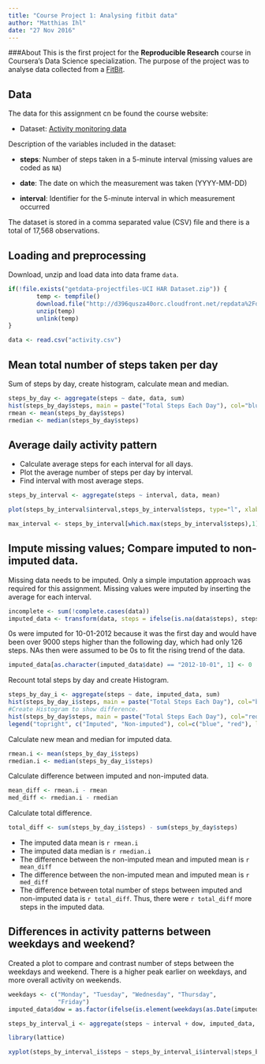 ```yaml
---
title: "Course Project 1: Analysing fitbit data"
author: "Matthias Ihl"
date: "27 Nov 2016"
---
```

###About
This is the first project for the **Reproducible Research** course in Coursera's Data Science specialization. The purpose of the project was to analyse data collected from a [FitBit](http://en.wikipedia.org/wiki/Fitbit).

## Data
The data for this assignment cn be found the course website:

* Dataset: [Activity monitoring data](https://d396qusza40orc.cloudfront.net/repdata%2Fdata%2Factivity.zip)

Description of the variables included in the dataset:

* **steps**: Number of steps taken in a 5-minute interval (missing
    values are coded as `NA`)

* **date**: The date on which the measurement was taken (YYYY-MM-DD)
    
* **interval**: Identifier for the 5-minute interval in which
    measurement occurred

The dataset is stored in a comma separated value (CSV) file and there is a total of 17,568 observations.

## Loading and preprocessing 

Download, unzip and load data into data frame `data`. 
```r
if(!file.exists("getdata-projectfiles-UCI HAR Dataset.zip")) {
        temp <- tempfile()
        download.file("http://d396qusza40orc.cloudfront.net/repdata%2Fdata%2Factivity.zip",temp)
        unzip(temp)
        unlink(temp)
}

data <- read.csv("activity.csv")
```


## Mean total number of steps taken per day
Sum of steps by day, create histogram, calculate mean and median.
```r
steps_by_day <- aggregate(steps ~ date, data, sum)
hist(steps_by_day$steps, main = paste("Total Steps Each Day"), col="blue", xlab="Number of Steps")
rmean <- mean(steps_by_day$steps)
rmedian <- median(steps_by_day$steps)
```


## Average daily activity pattern

* Calculate average steps for each interval for all days. 
* Plot the average number of steps per day by interval. 
* Find interval with most average steps. 
```r
steps_by_interval <- aggregate(steps ~ interval, data, mean)

plot(steps_by_interval$interval,steps_by_interval$steps, type="l", xlab="Interval", ylab="Number of Steps",main="Average Number of Steps per Day by Interval")

max_interval <- steps_by_interval[which.max(steps_by_interval$steps),1]
```

## Impute missing values; Compare imputed to non-imputed data.
Missing data needs to be imputed. Only a simple imputation approach was required for this assignment. 
Missing values were imputed by inserting the average for each interval. 
```r
incomplete <- sum(!complete.cases(data))
imputed_data <- transform(data, steps = ifelse(is.na(data$steps), steps_by_interval$steps[match(data$interval, steps_by_interval$interval)], data$steps))
```
0s were imputed for 10-01-2012 because it was the first day and would have been over 9000 steps higher than the following day, which had only 126 steps. NAs then were assumed to be 0s to fit the rising trend of the data. 
```r
imputed_data[as.character(imputed_data$date) == "2012-10-01", 1] <- 0
```
Recount total steps by day and create Histogram. 
```r
steps_by_day_i <- aggregate(steps ~ date, imputed_data, sum)
hist(steps_by_day_i$steps, main = paste("Total Steps Each Day"), col="blue", xlab="Number of Steps")
#Create Histogram to show difference. 
hist(steps_by_day$steps, main = paste("Total Steps Each Day"), col="red", xlab="Number of Steps", add=T)
legend("topright", c("Imputed", "Non-imputed"), col=c("blue", "red"), lwd=10)
```

Calculate new mean and median for imputed data. 
```r
rmean.i <- mean(steps_by_day_i$steps)
rmedian.i <- median(steps_by_day_i$steps)
```
Calculate difference between imputed and non-imputed data.
```r
mean_diff <- rmean.i - rmean
med_diff <- rmedian.i - rmedian
```
Calculate total difference.
```r
total_diff <- sum(steps_by_day_i$steps) - sum(steps_by_day$steps)
```
* The imputed data mean is `r rmean.i`
* The imputed data median is `r rmedian.i`
* The difference between the non-imputed mean and imputed mean is `r mean_diff`
* The difference between the non-imputed mean and imputed mean is `r med_diff`
* The difference between total number of steps between imputed and non-imputed data is `r total_diff`. Thus, there were `r total_diff` more steps in the imputed data.

## Differences in activity patterns between weekdays and weekend?

Created a plot to compare and contrast number of steps between the weekdays and weekend. There is a higher peak earlier on weekdays, and more overall activity on weekends.  

``` r
weekdays <- c("Monday", "Tuesday", "Wednesday", "Thursday", 
              "Friday")
imputed_data$dow = as.factor(ifelse(is.element(weekdays(as.Date(imputed_data$date)),weekdays), "weekday", "weekend"))

steps_by_interval_i <- aggregate(steps ~ interval + dow, imputed_data, mean)

library(lattice)

xyplot(steps_by_interval_i$steps ~ steps_by_interval_i$interval|steps_by_interval_i$dow, main="Average steps per day by interval",xlab="interval", ylab="steps",layout=c(1,2), type="l")

```